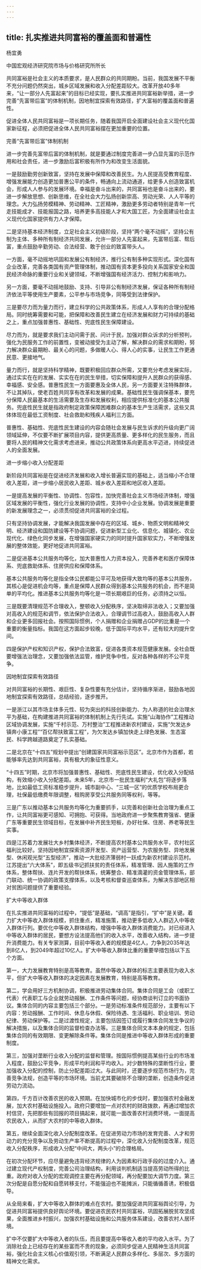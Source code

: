 ```yaml
---
---
---
```

title: 扎实推进共同富裕的覆盖面和普遍性
---




杨宜勇

中国宏观经济研究院市场与价格研究所所长

共同富裕是社会主义的本质要求，是人民群众的共同期盼。当前，我国发展不平衡不充分问题仍然突出，城乡区域发展和收入分配差距较大。改革开放40多年来，“让一部分人先富起来”的目标已经实现，要扎实推进共同富裕新举措，进一步完善“先富带后富”的体制机制，因地制宜探索有效路径，扩大富裕的覆盖面和普遍性。

促进全体人民共同富裕是一项长期任务，随着我国开启全面建设社会主义现代化国家新征程，必须把促进全体人民共同富裕摆在更加重要的位置。





完善“先富带后富”体制机制


进一步完善先富带后富的体制机制，就是要通过制度完善进一步凸显先富的示范作用和社会责任，进一步激励后富积极有所作为和改变生活面貌。

一是鼓励勤劳创新致富，坚持在发展中保障和改善民生。为人民提高受教育程度、增强发展能力创造更加普惠公平的条件，畅通向上流动通道，给更多人创造致富机会，形成人人参与的发展环境。幸福是奋斗出来的，共同富裕也是奋斗出来的，要进一步解放思想、创新思维，在全社会大力弘扬创新崇高、劳动光荣、人人平等的理念。大力弘扬劳模精神、劳动精神、工匠精神，激励更多劳动者特别是青年一代走技能成才、技能报国之路，培养更多高技能人才和大国工匠，为全面建设社会主义现代化国家提供有力人才保障。

二是坚持基本经济制度，立足社会主义初级阶段，坚持“两个毫不动摇”，坚持公有制为主体、多种所有制经济共同发展，允许一部分人先富起来，先富带后富、帮后富，重点鼓励辛勤劳动、合法经营、敢于创业的致富带头人。

一方面，毫不动摇地巩固和发展公有制经济，推行公有制多种实现形式。深化国有企业改革，完善各类国有资产管理体制，推动国有资本更多投向关系国家安全和国民经济命脉的重要行业和关键领域，不断增强国有经济活力、控制力和影响力。

另一方面，要毫不动摇地鼓励、支持、引导非公有制经济发展，保证各种所有制经济依法平等使用生产要素，公平参与市场竞争，同等受到法律保护。

三是要尽力而为量力而行，建立科学的公共政策体系，形成人人享有的合理分配格局。同时统筹需要和可能，把保障和改善民生建立在经济发展和财力可持续的基础之上，重点加强普惠性、基础性、兜底性民生保障建设。

尽力而为，就是要求我们主动问需于民、问计于民，加强对群众诉求的分析预判，强化为民服务工作的前置性，变被动接受为主动了解，解决群众的需求和期盼，努力解决群众最期盼、最关心的问题，多做暖人心、得人心的实事，让民生工作更通民意、更接地气。

量力而行，就是坚持科学精神，既要积极回应群众所需，又要充分考虑发展实际，通过实实在在的发展、实实在在的民生举措，切实保障和提升人民群众的获得感、幸福感、安全感。普惠性民生一方面要惠及全体人民，另一方面要关注特殊群体，不让其掉队，使老百姓共同享有改革和发展的成果。基础性民生强调保基本，要充分保障人民最基本的生活需要及生存和发展权利，相应提供标准化的基本公共服务。兜底性民生就是指政府制定政策保障困难群众的基本生产生活需求，这些又具体体现在最低工资制度、社会救助和残疾人福利三方面。

普惠性、基础性、兜底性民生建设的内容会随社会发展与民生诉求的升级向更广阔领域延伸，不仅要不断扩展项目内容，提供更高质量、更多样化的民生服务，而且要将人民的精神文化需求考虑进来，推动公共政策体系向更高水平迈进，持续促进人的全面发展。





进一步缩小收入分配差距


新阶段共同富裕是在促进经济发展和收入增长普遍实现的基础上，适当缩小不合理收入差距，进一步缩小居民收入差距、城乡收入差距和地区收入差距。

一是提高发展的平衡性、协调性、包容性，加快完善社会主义市场经济体制，增强区域发展的平衡性，强化行业发展的协调性，支持中小企业发展。协调发展是重要的新发展理念之一，必须贯彻促进共同富裕的全过程。

只有坚持协调发展，才能解决我国发展中存在的区域、城乡、物质文明和精神文明、经济建设和国防建设等不协调问题，促进新型工业化、信息化、城镇化、农业现代化、绿色化同步发展，在增强国家硬实力的同时提升国家软实力，不断增强发展的整体效能，更好地促进共同富裕。

二是促进基本公共服务均等化，加大普惠性人力资本投入，完善养老和医疗保障体系、兜底救助体系、住房供应和保障体系。

基本公共服务均等化是指全体公民都能公平可及地获得大致均等的基本公共服务，其核心是促进机会均等，重点是保障人民群众得到基本公共服务的机会，而不是简单的平均化。推进基本公共服务均等化是一项长期艰巨的任务，必须持之以恒。

三是既要清理规范不合理收入，整顿收入分配秩序，坚决取缔非法收入；又要加强对高收入的规范和调节，依法保护合法收入，合理调节过高收入，鼓励高收入人群和企业更多回报社会。按照国际惯例，个人捐赠和企业捐赠占GDP的比重是一个重要的衡量指标。我国在这方面起步较晚，低于国际平均水平，还有较大的提升空间。

四是保护产权和知识产权，保护合法致富，促进各类资本规范健康发展。全社会既要增强法治理念，又要加强依法监管，维护竞争中性，反对各种各样的不公平竞争。





因地制宜探索有效路径


对共同富裕的长期性、艰巨性、复杂性要有充分估计，坚持循序渐进，鼓励各地因地制宜探索有效路径，总结经验，逐步推开。

一是浙江以其市场主体多元性、较为突出的科技创新能力、为人称道的社会治理水平为基础，在构建推进共同富裕的体制机制上先行先试。实施“山海协作”工程推动区域协调发展，实施“千村示范、万村整治”工程推进新农村建设，实施“欠发达乡镇奔小康工程”“百亿帮扶致富工程”，为欠发达乡镇加快走上绿色发展、生态富民、科学跨越道路奠定了扎实基础。

二是北京在“十四五”规划中提出“创建国家共同富裕示范区”。北京市作为首都，若能够率先达到共同富裕，具有极大的象征性意义。

“十四五”时期，北京市将加强普惠性、基础性、兜底性民生建设，优化收入分配结构，有效缩小收入分配差距。未来5年，北京市一批民生福利“大礼包”将逐步落地，比如最低工资标准稳步提升，城市副中心、“三城一区”的优质学校布局更合理，社保最低缴费年限调整，租购房享受公共服务同等权利，等等。

三是广东以推动基本公共服务均等化为重要抓手，以完善和创新社会治理为重点工作，让共同富裕更可感知、可拥抱、可获得。当地政府进一步聚焦教育强省、健康广东等重要民生领域目标，在发展中补齐民生短板，办好社保、住房、养老等民生实事。

四是江苏着力发展壮大乡村集体经济，不断提高农村基本公共服务水平，农村社区福利比较好。坚持因地制宜探索资源开发型、资产运营型、为农服务型、异地发展型、休闲观光型“五型经济”，推动一大批经济薄弱村一跃成为新农村建设示范村。江苏提出“六大体系”，即五级书记抓扶贫的责任体系，精准管理、因人施策的工作体系，整体帮扶、连片开发的帮扶体系，统筹整合、精准滴灌的资金管理体系，部门联动、统一协调的政策支撑体系，以及考核和督查巡查体系，为解决东部地区相对贫困问题提供了重要经验。





扩大中等收入群体


在扎实推进共同富裕的过程中，“提低”是基础，“调高”是指引，“扩中”是关键。着力扩大中等收入群体规模，抓住重点，精准施策，推动更多低收入人群迈入中等收入群体行列。要优化中等收入群体结构，增强中等收入群体消费能力。对已经进入中等收入群体的居民，要想方设法提高他们的收入水平，改善收入结构，进一步提升消费能力。有关专家测算，目前中等收入者的规模是4亿人，力争到2035年达到8亿人，到2049年超过10亿人。扩大中等收入群体比重的重要举措包括以下五个方面。

第一，大力发展教育特别是高等教育。虽然中等收入群体的标志主要表现为收入水平，但扩大中等收入群体的决定因素在发展教育，特别是高等教育。

第二，学会用好三方机制协调，积极推进劳动集体合同。集体合同是工会（或职工代表）代表职工与企业就劳动报酬、工作条件等问题，经协商谈判订立的书面协议。集体合同的内容主要包括三个部分。一是劳动标准条件规范部分，主要有以下内容：劳动报酬、工作时间、休息与休假、保险待遇、生活福利、职业培训、劳动纪律、劳动保护等。二是过渡性规定，主要包括因签订或履行集体合同发生争议的解决措施，以及集体合同的监督检查办法等。三是集体合同文本本身的规定，包括集体合同的有效期限、变更解除条件等。集体合同是推进中等收入群体形成的重要制度。

第三，加强对垄断行业收入分配的监督和管理。按国际惯例提高某些行业的市场准入程度，鼓励公平竞争，形成平均利润和平均收入。对少数特殊的垄断性行业，要加强收入分配的控制，防止分配差距过大。与此同时，还要逐步规范市场行为，完善竞争法规，创造平等的市场环境。当前尤其要破除不合理的垄断，创造条件促进劳动力流动。

第四，千方百计改善农民的收入预期。在加快城市化的步伐时，要加强农村金融发展，加大农村基础设施投入。政府只要增加一点对农村的财政拨款，再通过增加农村信贷，先把那些有回报的项目搞起来，就可能一面改善农村消费环境，一面提高农民收入，从而扩大农村的中等收入群体。

第五，继续全面深化收入分配制度改革。在促进劳动力市场的发育完善、人才和劳动力的充分竞争以及劳动生产率不断提高的过程中，深化收入分配制度改革，规范收入分配秩序，形成收入分配“中间大，两头小”的合理格局。

在初次分配环节，应尽量避免违背经济规律的人为因素和行政手段的过度介入。通过建立现代产权制度，完善公司治理结构，利用谈判机制适当提高劳动所得的比重。政府对收入分配的宏观调控主要在再分配领域，再分配要加大调节力度。第三次分配是自愿分配和自愿转移支付，不能强迫也不能摊派，只能循循善诱，积极倡导。

从全局来看，扩大中等收入群体的难点在农村。要加强促进共同富裕舆论引导，为促进共同富裕提供良好舆论环境。要促进农民农村共同富裕，巩固拓展脱贫攻坚成果，全面推进乡村振兴，加强农村基础设施和公共服务体系建设，改善农村人居环境。

扩中不仅要扩大中等收入者的队伍，而且要提高中等收入者的平均收入水平。为了消除社会上已经存在的某些富而不贵的现象，必须同步促进人民精神生活共同富裕，强化社会主义核心价值观引领，不断满足人民群众多样化、多层次、多方面的精神文化需求。